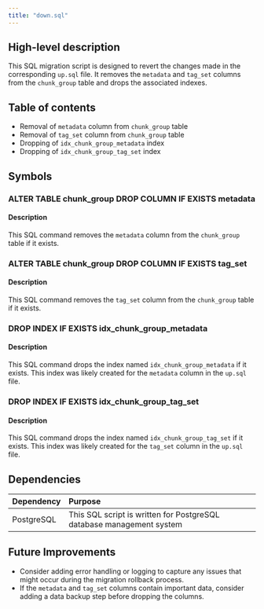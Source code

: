 ```yaml
---
title: "down.sql"
---
```


## High-level description
This SQL migration script is designed to revert the changes made in the corresponding `up.sql` file. It removes the `metadata` and `tag_set` columns from the `chunk_group` table and drops the associated indexes.

## Table of contents
- Removal of `metadata` column from `chunk_group` table
- Removal of `tag_set` column from `chunk_group` table
- Dropping of `idx_chunk_group_metadata` index
- Dropping of `idx_chunk_group_tag_set` index

## Symbols

### ALTER TABLE chunk_group DROP COLUMN IF EXISTS metadata
#### Description
This SQL command removes the `metadata` column from the `chunk_group` table if it exists.

### ALTER TABLE chunk_group DROP COLUMN IF EXISTS tag_set
#### Description
This SQL command removes the `tag_set` column from the `chunk_group` table if it exists.

### DROP INDEX IF EXISTS idx_chunk_group_metadata
#### Description
This SQL command drops the index named `idx_chunk_group_metadata` if it exists. This index was likely created for the `metadata` column in the `up.sql` file.

### DROP INDEX IF EXISTS idx_chunk_group_tag_set
#### Description
This SQL command drops the index named `idx_chunk_group_tag_set` if it exists. This index was likely created for the `tag_set` column in the `up.sql` file.

## Dependencies
| Dependency | Purpose |
|:-----------|:--------|
| PostgreSQL | This SQL script is written for PostgreSQL database management system |

## Future Improvements
- Consider adding error handling or logging to capture any issues that might occur during the migration rollback process.
- If the `metadata` and `tag_set` columns contain important data, consider adding a data backup step before dropping the columns.